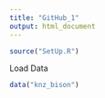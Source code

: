 ```yaml
---
title: "GitHub_1"
output: html_document
---
```


```r
source("SetUp.R")
```

Load Data
```r
data("knz_bison")
```


